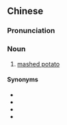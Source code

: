 ==Chinese==
{{zh-forms}}

===Pronunciation===
{{zh-pron
|m=shǔní
|c=syu4 nai4
|cat=n
}}

===Noun===
{{zh-noun}}

# [[mashed potato]]

====Synonyms====
* {{zh-l|馬鈴薯泥}}
* {{zh-l|薯蓉}}
* {{zh-l|土豆泥}}
* {{zh-l|洋芋泥}}